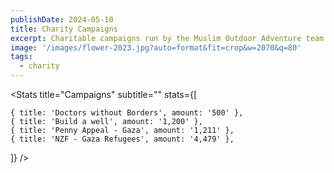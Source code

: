 ```yaml
---
publishDate: 2024-05-10
title: Charity Campaigns
excerpt: Charitable campaigns run by the Muslim Outdoor Adventure team
image: '/images/flower-2023.jpg?auto=format&fit=crop&w=2070&q=80'
tags:
  - charity
---
```



<Stats
  title="Campaigns"
  subtitle=""
  stats={[

    { title: 'Doctors without Borders', amount: '500' },
    { title: 'Build a well', amount: '1,200' },
    { title: 'Penny Appeal - Gaza', amount: '1,211' },
    { title: 'NZF - Gaza Refugees', amount: '4,479' },    
  ]}
/>